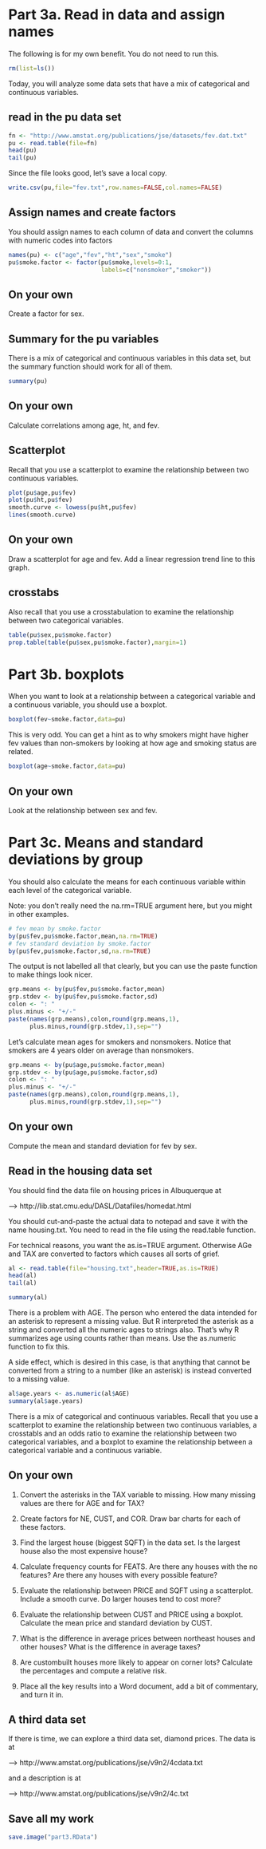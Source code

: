 # Part 3a. Read in data and assign names

The following is for my own benefit. You do not need to run this.

```r
rm(list=ls())
```

Today, you will analyze some data sets that have a mix of categorical and continuous variables.

## read in the pu data set

```r
fn <- "http://www.amstat.org/publications/jse/datasets/fev.dat.txt"
pu <- read.table(file=fn)
head(pu)
tail(pu)
```

Since the file looks good, let's save a local copy.

```r
write.csv(pu,file="fev.txt",row.names=FALSE,col.names=FALSE)
```

## Assign names and create factors

You should assign names to each column of data and convert the columns with numeric codes into factors

```r
names(pu) <- c("age","fev","ht","sex","smoke")
pu$smoke.factor <- factor(pu$smoke,levels=0:1,
                          labels=c("nonsmoker","smoker"))
```

## On your own

Create a factor for sex.

## Summary for the pu variables

There is a mix of categorical and continuous variables in this data set, but the summary function should work for all of them.

```r
summary(pu)
```

## On your own

Calculate correlations among age, ht, and fev.

## Scatterplot

Recall that you use a scatterplot to examine the relationship between two continuous variables.

```r
plot(pu$age,pu$fev)
plot(pu$ht,pu$fev)
smooth.curve <- lowess(pu$ht,pu$fev)
lines(smooth.curve)
```

## On your own

Draw a scatterplot for age and fev. Add a linear regression trend line to this graph.

## crosstabs

Also recall that you use a crosstabulation to examine the relationship between two categorical variables.

```r
table(pu$sex,pu$smoke.factor)
prop.table(table(pu$sex,pu$smoke.factor),margin=1)
```

# Part 3b. boxplots

When you want to look at a relationship between a categorical variable and a continuous variable, you should use a boxplot.

```r
boxplot(fev~smoke.factor,data=pu)
```

This is very odd. You can get a hint as to why smokers might have higher fev values than non-smokers by looking at how age and smoking status are related.

```r
boxplot(age~smoke.factor,data=pu)
```


## On your own

Look at the relationship between sex and fev.

# Part 3c. Means and standard deviations by group

You should also calculate the means for each continuous variable within each level of the categorical variable.

Note: you don't really need the na.rm=TRUE argument here, but you might in other examples.

```r
# fev mean by smoke.factor
by(pu$fev,pu$smoke.factor,mean,na.rm=TRUE)
# fev standard deviation by smoke.factor
by(pu$fev,pu$smoke.factor,sd,na.rm=TRUE)
```

The output is not labelled all that clearly, but you can use the paste function to make things look nicer.

```r
grp.means <- by(pu$fev,pu$smoke.factor,mean)
grp.stdev <- by(pu$fev,pu$smoke.factor,sd)
colon <- ": "
plus.minus <- "+/-"
paste(names(grp.means),colon,round(grp.means,1),
      plus.minus,round(grp.stdev,1),sep="")
```

Let's calculate mean ages for smokers and nonsmokers. Notice that smokers are 4 years older on average than nonsmokers.

```r
grp.means <- by(pu$age,pu$smoke.factor,mean)
grp.stdev <- by(pu$age,pu$smoke.factor,sd)
colon <- ": "
plus.minus <- "+/-"
paste(names(grp.means),colon,round(grp.means,1),
      plus.minus,round(grp.stdev,1),sep="")
```

## On your own

Compute the mean and standard deviation for fev by sex.

## Read in the housing data set

You should find the data file on housing prices in Albuquerque at

--> http://lib.stat.cmu.edu/DASL/Datafiles/homedat.html

You should cut-and-paste the actual data to notepad and save it with the name housing.txt. You need to read in the file using the read.table function.

For technical reasons, you want the as.is=TRUE argument. Otherwise AGe and TAX are converted to factors which causes all sorts of grief.

```r
al <- read.table(file="housing.txt",header=TRUE,as.is=TRUE)
head(al)
tail(al)
```

```r
summary(al)
```

There is a problem with AGE. The person who entered the data intended for an asterisk to represent a missing value. But R interpreted the asterisk as a string and converted all the numeric ages to strings also. That's why R summarizes age using counts rather than means. Use the as.numeric function to fix this.

A side effect, which is desired in this case, is that anything that cannot be converted from a string to a number (like an asterisk) is instead converted to a missing value.

```r
al$age.years <- as.numeric(al$AGE)
summary(al$age.years)
```

There is a mix of categorical and continuous variables. Recall that you use a scatterplot to examine the relationship between two continuous variables, a crosstabls and an odds ratio to examine the relationship between two categorical variables, and a boxplot to examine the relationship between a categorical variable and a continuous variable.

## On your own

1. Convert the asterisks in the TAX variable to missing. How many missing values are there for AGE and for TAX?

2. Create factors for NE, CUST, and COR. Draw bar charts for each of these factors.

3. Find the largest house (biggest SQFT) in the data set. Is the largest house also the most expensive house?

4. Calculate frequency counts for FEATS. Are there any houses with the no features? Are there any houses with every possible feature?

5. Evaluate the relationship between PRICE and SQFT using a scatterplot. Include a smooth curve. Do larger houses tend to cost more?

6. Evaluate the relationship between CUST and PRICE using a boxplot. Calculate the mean price and standard deviation by CUST.

7. What is the difference in average prices between northeast houses and other houses? What is the difference in average taxes?

8. Are custombuilt houses more likely to appear on corner lots? Calculate the percentages and compute a relative risk.

9. Place all the key results into a Word document, add a bit of commentary, and turn it in.

## A third data set

If there is time, we can explore a third data set, diamond prices. The data is at 

--> http://www.amstat.org/publications/jse/v9n2/4cdata.txt

and a description is at 

--> http://www.amstat.org/publications/jse/v9n2/4c.txt

## Save all my work

```r
save.image("part3.RData")
```